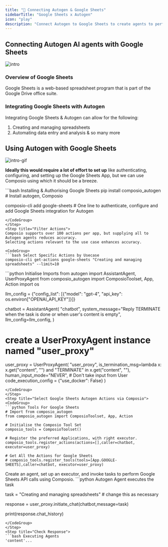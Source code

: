 ```yaml
---
title: "🚀 Connecting Autogen & Google Sheets"
sidebarTitle: "Google Sheets x Autogen"
icon: "play"
description: "Connect Autogen to Google Sheets to create agents to perform tasks using natural language"
---
```


## Connecting Autogen AI agents with Google Sheets
![intro](/media/intro.jpg)

### Overview of Google Sheets

Google Sheets is a web-based spreadsheet program that is part of the Google Drive office suite.

### Integrating Google Sheets with Autogen

Integrating Google Sheets & Autogen can allow for the following:

1. Creating and managing spreadsheets
2. Automating data entry and analysis
& so many more

## Using Autogen with Google Sheets
![intro-gif](/media/intro.gif)
<Steps>
<Step title="Setting Up the Environment">

**Ideally this would require a lot of effort to set up** like authenticating, configuring, and setting up the Google Sheets App, but we can use Composio using which it should be a breeze.

<CodeGroup>
```bash Installing & Authorising Google Sheets
pip install composio_autogen # Install autogen, Composio 

composio-cli add google-sheets # One line to authenticate, configure and add Google Sheets integration for Autogen
```
</CodeGroup>
</Step>
<Step title="Filter Actions">
Composio supports over 100 actions per app, but supplying all to Autogen agents reduces accuracy.
Selecting actions relevant to the use case enhances accuracy.

<CodeGroup>
```bash Select Specific Actions by Usecase
composio-cli get-actions google-sheets "Creating and managing spreadsheets" --limit=10
```
</CodeGroup>

</Step>
<Step title="Import Base Packages">

<CodeGroup>
```python Initialise Imports
from autogen import AssistantAgent, UserProxyAgent
from composio_autogen import ComposioToolset, App, Action
import os

llm_config = {"config_list": [{"model": "gpt-4", "api_key": os.environ["OPENAI_API_KEY"]}]}

chatbot = AssistantAgent(
    "chatbot",
    system_message="Reply TERMINATE when the task is done or when user's content is empty",
    llm_config=llm_config,
)

# create a UserProxyAgent instance named "user_proxy"
user_proxy = UserProxyAgent(
    "user_proxy",
    is_termination_msg=lambda x: x.get("content", "") and "TERMINATE" in x.get("content", ""),
    human_input_mode="NEVER", # Don't take input from User
    code_execution_config = {"use_docker": False}
)
```
</CodeGroup>
</Step>
<Step title="Select Google Sheets Autogen Actions via Composio">
<CodeGroup>
```python Tools For Google Sheets
# Import from composio_autogen
from composio_autogen import ComposioToolset, App, Action

# Initialise the Composio Tool Set
composio_tools = ComposioToolset()

# Register the preferred Applications, with right executor. 
composio_tools.register_actions(actions=[],caller=chatbot, executor=user_proxy)

# Get All the Actions for Google Sheets
# composio_tools.register_tools(tools=[App.GOOGLE-SHEETS],caller=chatbot, executor=user_proxy) 
```
</CodeGroup>
</Step>
<Step title="Execute the Agent">
Create an agent, set up an executor, and invoke tasks to perform Google Sheets API calls using Composio. 
<CodeGroup>
```python Autogen Agent executes the task

task = "Creating and managing spreadsheets" # change this as necessary

response = user_proxy.initiate_chat(chatbot,message=task)

print(response.chat_history)
```
</CodeGroup>
</Step>
<Step title="Check Response">
```bash Executing Agents
'content'...
```
</Step>
</Steps>

